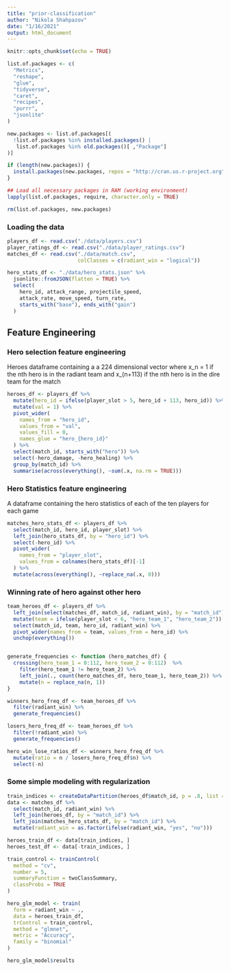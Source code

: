 ```yaml
---
title: "prior-classification"
author: "Nikola Shahpazov"
date: "1/16/2021"
output: html_document
---
```


```r
knitr::opts_chunk$set(echo = TRUE)
```


```r
list.of.packages <- c(
  "Metrics",
  "reshape",
  "glue",
  "tidyverse",
  "caret",
  "recipes",
  "purrr",
  "jsonlite"
)

new.packages <- list.of.packages[(
  !list.of.packages %in% installed.packages() |
   list.of.packages %in% old.packages()[ ,"Package"]
)]

if (length(new.packages)) {
  install.packages(new.packages, repos = "http://cran.us.r-project.org")
}

## Load all necessary packages in RAM (working environment)
lapply(list.of.packages, require, character.only = TRUE)

rm(list.of.packages, new.packages)
```

### Loading the data

```r
players_df <- read.csv("./data/players.csv")
player_ratings_df <- read.csv("./data/player_ratings.csv")
matches_df <- read.csv("./data/match.csv",
                       colClasses = c(radiant_win = "logical"))

hero_stats_df <- "./data/hero_stats.json" %>%
  jsonlite::fromJSON(flatten = TRUE) %>%
  select(
    hero_id, attack_range, projectile_speed,
    attack_rate, move_speed, turn_rate,
    starts_with("base"), ends_with("gain")
  )
```
## Feature Engineering

### Hero selection feature engineering

Heroes dataframe containing a a 224 dimensional vector where
x_n = 1 if the nth hero is in the radiant team and x_(n+113) if the nth hero is
in the dire team for the match

```r
heroes_df <- players_df %>%
  mutate(hero_id = ifelse(player_slot > 5, hero_id + 113, hero_id)) %>%
  mutate(val = 1) %>%
  pivot_wider(
    names_from = "hero_id",
    values_from = "val",
    values_fill = 0,
    names_glue = "hero_{hero_id}"
  ) %>%
  select(match_id, starts_with("hero")) %>%
  select(-hero_damage, -hero_healing) %>%
  group_by(match_id) %>%
  summarise(across(everything(), ~sum(.x, na.rm = TRUE)))
```
### Hero Statistics feature engineering

A dataframe containing the hero statistics of each of the ten players
for each game
```r
matches_hero_stats_df <- players_df %>%
  select(match_id, hero_id, player_slot) %>%
  left_join(hero_stats_df, by = "hero_id") %>%
  select(-hero_id) %>%
  pivot_wider(
    names_from = "player_slot",
    values_from = colnames(hero_stats_df)[-1]
  ) %>%
  mutate(across(everything(), ~replace_na(.x, 0)))
```

### Winning rate of hero against other hero
```r
team_heroes_df <- players_df %>%
  left_join(select(matches_df, match_id, radiant_win), by = "match_id") %>%
  mutate(team = ifelse(player_slot < 6, "hero_team_1", "hero_team_2")) %>%
  select(match_id, team, hero_id, radiant_win) %>%
  pivot_wider(names_from = team, values_from = hero_id) %>%
  unchop(everything())


generate_frequencies <- function (hero_matches_df) {
  crossing(hero_team_1 = 0:112, hero_team_2 = 0:112)  %>%
    filter(hero_team_1 != hero_team_2) %>%
    left_join(., count(hero_matches_df, hero_team_1, hero_team_2)) %>%
    mutate(n = replace_na(n, 1))
}

winners_hero_freq_df <- team_heroes_df %>%
  filter(radiant_win) %>%
  generate_frequencies()

losers_hero_freq_df <- team_heroes_df %>%
  filter(!radiant_win) %>%
  generate_frequencies()

hero_win_lose_ratios_df <- winners_hero_freq_df %>%
  mutate(ratio = n / losers_hero_freq_df$n) %>%
  select(-n)
```


### Some simple modeling with regularization

```r
train_indices <- createDataPartition(heroes_df$match_id, p = .8, list = FALSE)
data <- matches_df %>%
  select(match_id, radiant_win) %>%
  left_join(heroes_df, by = "match_id") %>%
  left_join(matches_hero_stats_df, by = "match_id") %>%
  mutate(radiant_win = as.factor(ifelse(radiant_win, "yes", "no")))

heroes_train_df <- data[train_indices, ]
heroes_test_df <- data[-train_indices, ]

train_control <- trainControl(
  method = "cv",
  number = 5,
  summaryFunction = twoClassSummary,
  classProbs = TRUE
)

hero_glm_model <- train(
  form = radiant_win ~ .,
  data = heroes_train_df,
  trControl = train_control,
  method = "glmnet",
  metric = "Accuracy",
  family = "binomial"
)

hero_glm_model$results
```